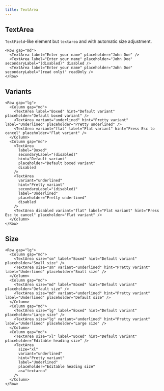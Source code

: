 ```yaml
---
title: TextArea
---
```


## TextArea

`TextField`-like element but `textarea` and with automatic size adjustment.

```tsx preview
<Row gap="md">
  <TextArea label="Enter your name" placeholder="John Doe" />
  <TextArea label="Enter your name" placeholder="John Doe" secondaryLabel="(disabled)" disabled />
  <TextArea label="Enter your name" placeholder="John Doe" secondaryLabel="(read only)" readOnly />
</Row>
```

## Variants

```tsx preview
<Row gap="lg">
  <Column gap="md">
    <TextArea label="Boxed" hint="Default variant" placeholder="Default boxed variant" />
    <TextArea variant="underlined" hint="Pretty variant" label="Underlined" placeholder="Pretty underlined" />
    <TextArea variant="flat" label="Flat variant" hint="Press Esc to cancel" placeholder="Flat variant" />
  </Column>
  <Column gap="md">
    <TextArea
      label="Boxed"
      secondaryLabel="(disabled)"
      hint="Default variant"
      placeholder="Default boxed variant"
      disabled
    />
    <TextArea
      variant="underlined"
      hint="Pretty variant"
      secondaryLabel="(disabled)"
      label="Underlined"
      placeholder="Pretty underlined"
      disabled
    />
    <TextArea disabled variant="flat" label="Flat variant" hint="Press Esc to cancel" placeholder="Flat variant" />
  </Column>
</Row>
```

## Size

```tsx preview
<Row gap="lg">
  <Column gap="md">
    <TextArea size="sm" label="Boxed" hint="Default variant" placeholder="Small size" />
    <TextArea size="sm" variant="underlined" hint="Pretty variant" label="Underlined" placeholder="Small size" />
  </Column>
  <Column gap="md">
    <TextArea size="md" label="Boxed" hint="Default variant" placeholder="Default size" />
    <TextArea size="md" variant="underlined" hint="Pretty variant" label="Underlined" placeholder="Default size" />
  </Column>
  <Column gap="md">
    <TextArea size="lg" label="Boxed" hint="Default variant" placeholder="Large size" />
    <TextArea size="lg" variant="underlined" hint="Pretty variant" label="Underlined" placeholder="Large size" />
  </Column>
  <Column gap="md">
    <TextArea size="xl" label="Boxed" hint="Default variant" placeholder="Editable heading size" />
    <TextArea
      size="xl"
      variant="underlined"
      hint="Pretty variant"
      label="Underlined"
      placeholder="Editable heading size"
      as="textarea"
    />
  </Column>
</Row>
```
